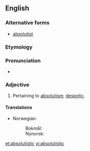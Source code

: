 ==English==

===Alternative forms===
* [[absolutist]]

===Etymology===
{{suffix|absolute|istic}}

===Pronunciation===
* {{a|US}} {{IPA|/ˈæb.sə.ˌlu.ˌtɪs.tɪk/}}

===Adjective===
{{en-adj}}

# Pertaining to [[absolutism]]; [[despotic]].

====Translations====
{{trans-top|pertaining to absolutism}}
* Norwegian:
*: Bokmål: {{t-|no|absolutistisk}}
*: Nynorsk: {{t-|nn|absolutistisk}}
{{trans-mid}}
{{trans-bottom}}

[[et:absolutistic]]
[[vi:absolutistic]]